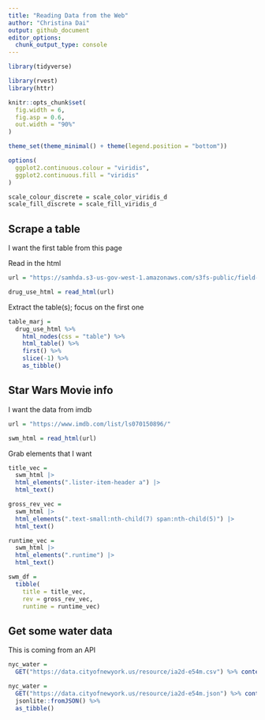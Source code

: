 ```yaml
---
title: "Reading Data from the Web"
author: "Christina Dai"
output: github_document
editor_options: 
  chunk_output_type: console
---
```


```r
library(tidyverse)

library(rvest)
library(httr)

knitr::opts_chunk$set(
  fig.width = 6,
  fig.asp = 0.6,
  out.width = "90%"
)

theme_set(theme_minimal() + theme(legend.position = "bottom"))

options(
  ggplot2.continuous.colour = "viridis",
  ggplot2.continuous.fill = "viridis"
)

scale_colour_discrete = scale_color_viridis_d
scale_fill_discrete = scale_fill_viridis_d
```

## Scrape a table

I want the first table from this page


Read in the html

```r
url = "https://samhda.s3-us-gov-west-1.amazonaws.com/s3fs-public/field-uploads/2k15StateFiles/NSDUHsaeShortTermCHG2015.htm"

drug_use_html = read_html(url)
```

Extract the table(s); focus on the first one


```r
table_marj = 
  drug_use_html %>% 
    html_nodes(css = "table") %>% 
    html_table() %>% 
    first() %>% 
    slice(-1) %>% 
    as_tibble()
```

## Star Wars Movie info

I want the data from imdb

```r
url = "https://www.imdb.com/list/ls070150896/"

swm_html = read_html(url)
```

Grab elements that I want

```r
title_vec = 
  swm_html |>
  html_elements(".lister-item-header a") |>
  html_text()

gross_rev_vec = 
  swm_html |>
  html_elements(".text-small:nth-child(7) span:nth-child(5)") |>
  html_text()

runtime_vec = 
  swm_html |>
  html_elements(".runtime") |>
  html_text()

swm_df = 
  tibble(
    title = title_vec,
    rev = gross_rev_vec,
    runtime = runtime_vec)
```

## Get some water data

This is coming from an API


```r
nyc_water = 
  GET("https://data.cityofnewyork.us/resource/ia2d-e54m.csv") %>% content("parsed")

nyc_water = 
  GET("https://data.cityofnewyork.us/resource/ia2d-e54m.json") %>% content("text") %>% 
  jsonlite::fromJSON() %>% 
  as_tibble()
```







